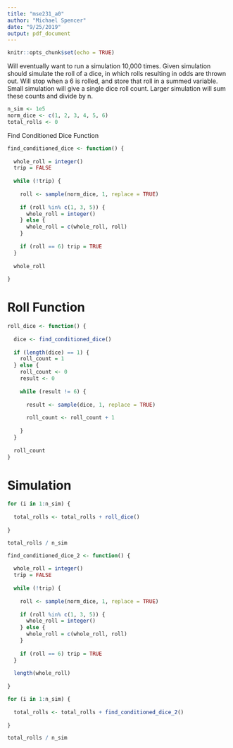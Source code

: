 ```yaml
---
title: "mse231_a0"
author: "Michael Spencer"
date: "9/25/2019"
output: pdf_document
---
```


```r
knitr::opts_chunk$set(echo = TRUE)
```

Will eventually want to run a simulation 10,000 times. Given simulation should 
simulate the roll of a dice, in which rolls resulting in odds are thrown out. 
Will stop when a 6 is rolled, and store that roll in a summed variable. 
Small simulation will give a single dice roll count. Larger simulation will 
sum these counts and divide by n.

```r
n_sim <- 1e5
norm_dice <- c(1, 2, 3, 4, 5, 6)
total_rolls <- 0
```

Find Conditioned Dice Function
```r
find_conditioned_dice <- function() {
  
  whole_roll = integer()
  trip = FALSE
  
  while (!trip) {
    
    roll <- sample(norm_dice, 1, replace = TRUE)
    
    if (roll %in% c(1, 3, 5)) {
      whole_roll = integer()
    } else {
      whole_roll = c(whole_roll, roll)
    }  
    
    if (roll == 6) trip = TRUE
  }
  
  whole_roll
  
}
```

# Roll Function
```r
roll_dice <- function() {
  
  dice <- find_conditioned_dice()
  
  if (length(dice) == 1) {
    roll_count = 1
  } else {
    roll_count <- 0
    result <- 0
  
    while (result != 6) {
    
      result <- sample(dice, 1, replace = TRUE)
      
      roll_count <- roll_count + 1
    
    }
  }
  
  roll_count
}
```

# Simulation
```r
for (i in 1:n_sim) {
  
  total_rolls <- total_rolls + roll_dice()
  
}

total_rolls / n_sim
```

```r
find_conditioned_dice_2 <- function() {
  
  whole_roll = integer()
  trip = FALSE
  
  while (!trip) {
    
    roll <- sample(norm_dice, 1, replace = TRUE)
    
    if (roll %in% c(1, 3, 5)) {
      whole_roll = integer()
    } else {
      whole_roll = c(whole_roll, roll)
    }  
    
    if (roll == 6) trip = TRUE
  }
  
  length(whole_roll)
  
}
```

```r
for (i in 1:n_sim) {
  
  total_rolls <- total_rolls + find_conditioned_dice_2()
  
}

total_rolls / n_sim
```

